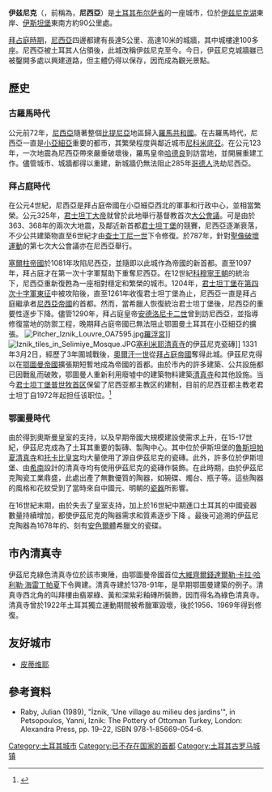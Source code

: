  
{{Infobox Settlement
| official_name = İznik
| name = 伊兹尼克
| image_skyline           = Hagia Sophia Iznik.JPG
| image_caption           = 尼西亚[[圣索菲亚教堂_(尼西亚)|圣索菲亚教堂]]
| pushpin_map = Turkey
| pushpin_label_position = bottom
| subdivision_type = 国家
| subdivision_name = {{TUR}}
| subdivision_type1 = [[土耳其行政区划|省]]
| subdivision_name1 = [[布尔萨省|布尔萨省]]
| subdivision_type2 = 
| subdivision_name2 =  
| elevation_m = 
| elevation_ft = 
| area_total_km2 = 753
| population_as_of = 2000年
| population_total = 20169
| population_density_km2 = auto
| timezone = [[EET|EET]]
| utc_offset = +2
| timezone_DST = [[EEST|EEST]]
| utc_offset_DST = +3
| latd = 40
| latm = 25.74
| latNS = N
| longd = 29
| longm = 43.17
| longEW = E
| website =  
}}
'''伊兹尼克'''（{{lang-tr|'''İznik'''}}，前稱為{{lang-el|Νίκαια}}，'''尼西亞'''）是[[土耳其|土耳其]][[布尔萨省|布尔萨省]]的一座城市，位於[[伊兹尼克湖|伊兹尼克湖]]東岸、[[伊斯坦堡|伊斯坦堡]]東南方約90公里處。

[[拜占庭帝國|拜占庭時期]]，[[尼西亞_(古代城市)|尼西亞]]四邊都建有長達5公里、高達10米的城牆，其中城樓達100多座。尼西亞被土耳其人佔領後，此城改稱伊兹尼克至今。今日，伊茲尼克城牆雖已被鑿開多處以興建道路，但主體仍得以保存，因而成為觀光景點。

==歷史==
{{see also|尼西亞 (古代城市)}}
===古羅馬時代===
公元前72年，[[尼西亞_(古代城市)|尼西亞]]隨著整個[[比提尼亞|比提尼亞]]地區歸入[[羅馬共和國|羅馬共和國]]。在古羅馬時代，尼西亞一直是[[小亞細亞|小亞細亞]]重要的都市，其繁榮程度與鄰近城市[[尼科米底亞|尼科米底亞]]。在公元123年，一次地震為尼西亞帶來嚴重破壞後，羅馬皇帝[[哈德良|哈德良]]到訪當地，並開展重建工作。儘管城市、城牆都得以重建，新城牆仍無法阻止285年[[哥德人|哥德人]]洗劫尼西亞。

===拜占庭時代===
在公元4世紀，尼西亞是拜占庭帝國在小亞細亞西北的軍事和行政中心，並相當繁榮。公元325年，[[君士坦丁大帝|君士坦丁大帝]]就曾於此地舉行基督教首次[[大公會議|大公會議]]。可是由於363、368年的兩次大地震，及鄰近新首都[[君士坦丁堡|君士坦丁堡]]的競賽，尼西亞逐漸衰落，不少公共建築物直至6世紀才由[[查士丁尼一世|查士丁尼一世]]下令修復。於787年，針對[[聖像破壞運動|聖像破壞運動]]的第七次大公會議亦在尼西亞舉行。

[[塞爾柱帝國|塞爾柱帝國]]於1081年攻陷尼西亞，並隨即以此城作為帝國的新首都。直至1097年，拜占庭才在第一次十字軍幫助下重奪尼西亞。在12世紀[[科穆寧王朝|科穆寧王朝]]的統治下，尼西亞重新復甦為一座相對穩定和繁榮的城市。1204年，[[君士坦丁堡|君士坦丁堡]]在[[第四次十字軍東征|第四次十字軍東征]]中被攻陷後，直至1261年收復君士坦丁堡為止，尼西亞一直是拜占庭繼承者[[尼西亞帝國|尼西亞帝國]]的首都。然而，當希臘人恢復統治君士坦丁堡後，尼西亞的重要性逐步下降。儘管1290年，拜占庭皇帝[[安德洛尼卡二世|安德洛尼卡二世]]曾到訪尼西亞，並指導修復當地的防禦工程，晚期拜占庭帝國已無法阻止鄂圖曼土耳其在小亞細亞的擴張。
[[File:Pitcher_Iznik_Louvre_OA7595.jpg|left]][[羅浮宮|羅浮宮]]]]
[[File:Iznik_tiles_in_Selimiye_Mosque.JPG|right]][[塞利米耶清真寺|塞利米耶清真寺]]的伊茲尼克瓷磚]]
1331年3月2日，經歷了3年圍城戰後，[[奧爾汗一世|奧爾汗一世]]從[[拜占庭帝國|拜占庭帝國]]奪得此城。伊茲尼克得以在[[鄂圖曼帝國|鄂圖曼帝國]]擴張期短暫地成為帝國的首都。由於市內的許多建築、公共設施都已因戰亂而破敗，鄂圖曼人重新利用廢墟中的建築物料建築[[清真寺|清真寺]]和其他設施。当今[[君士坦丁堡普世牧首区|君士坦丁堡普世牧首区]]保留了尼西亚都主教区的建制，目前的尼西亚都主教老君士坦丁自1972年起担任该职位。<ref>{{Cite web|url=https://www.patriarchate.org/metropolitans-archbishops-of-the-throne1/-/asset_publisher/H5JGSUHYL54F/content/elder-constantine-of-nicea?inheritRedirect=false&redirect=https%3A%2F%2Fwww.patriarchate.org%2Fmetropolitans-archbishops-of-the-throne1%3Fp_p_id%3D101_INSTANCE_H5JGSUHYL54F%26p_p_lifecycle%3D0%26p_p_state%3Dnormal%26p_p_mode%3Dview%26p_p_col_id%3Dcolumn-1%26p_p_col_pos%3D1%26p_p_col_count%3D2|title=Elder Constantine of Nicea|accessdate=2018-12-28|author=君士坦丁堡普世牧首区|date=|publisher=|archive-date=2019-05-12|archive-url=https://web.archive.org/web/20190512123355/https://www.patriarchate.org/metropolitans-archbishops-of-the-throne1/-/asset_publisher/H5JGSUHYL54F/content/elder-constantine-of-nicea?inheritRedirect=false&redirect=https%3A%2F%2Fwww.patriarchate.org%2Fmetropolitans-archbishops-of-the-throne1%3Fp_p_id%3D101_INSTANCE_H5JGSUHYL54F%26p_p_lifecycle%3D0%26p_p_state%3Dnormal%26p_p_mode%3Dview%26p_p_col_id%3Dcolumn-1%26p_p_col_pos%3D1%26p_p_col_count%3D2|dead-url=no}}</ref>

===鄂圖曼時代===
由於得到奧斯曼皇室的支持，以及早期帝國大規模建設使需求上升，在15-17世紀，伊茲尼克成為了土耳其重要的製磚、製陶中心。其中位於伊斯坦堡的[[魯斯坦帕夏清真寺|魯斯坦帕夏清真寺]]和[[托卡比皇宮|托卡比皇宮]]均大量使用了源自伊茲尼克的瓷磚。此外，許多位於伊斯坦堡、由[[希南|希南]]設計的清真寺均有使用伊茲尼克的瓷磚作裝飾。在此時期，由於伊茲尼克陶瓷工業鼎盛，此處出產了無數優質的陶器，如碗碟、燭台、瓶子等。這些陶器的風格和花紋受到了當時來自中國元、明朝的[[瓷器|瓷器]]所影響。

在16世紀末期，由於失去了皇室支持，加上於16世紀中期進口土耳其的中國瓷器數量持續增加，都使伊茲尼克的陶器需求和質素逐步下降{{sfn|Carswell|2006|p=106}} 。最後可追溯的伊茲尼克陶器為1678年的、刻有[[安色爾體|安色爾體]]希臘文的瓷碟。{{sfn|Atasoy|Raby|1989|p=284}}

==市內清真寺==
{{gallery
|File:Hacı Özbek Camii.jpg|1333年建築的Hacı Özbek清真寺
|File:Iznik Yeşil Camii 7.JPG|伊茲尼克綠色清真寺，建於1378-91年
}}
伊茲尼克綠色清真寺位於該市東陲，由鄂圖曼帝國首位[[大維齊爾|大維齊爾]][[錢達爾勒·卡拉·哈利勒·海雷丁帕夏|錢達爾勒·卡拉·哈利勒·海雷丁帕夏]]下令興建。清真寺建於1378-91年，是早期鄂圖曼建築的例子。清真寺西北角的叫拜樓由翡翠綠、黃和深紫彩釉磚所裝飾，因而得名為綠色清真寺。清真寺曾於1922年土耳其獨立運動期間被希臘軍毀壞，後於1956、1969年得到修復。{{sfn|Raby|1989|p=20}}{{sfn|Green Mosque, ArchNet, retreived 20 September 2014}}

==友好城市==
* {{FRA}} [[皮蒂维耶|皮蒂维耶]]

==參考資料==
<references/>
* Raby, Julian (1989), "İznik, 'Une village au milieu des jardins'", in Petsopoulos, Yanni, Iznik: The Pottery of Ottoman Turkey, London: Alexandra Press, pp. 19–22, ISBN 978-1-85669-054-6.
{{Authority control}}
{{DEFAULTSORT:Iznik}}
[[Category:土耳其城市|Category:土耳其城市]]
[[Category:已不存在国家的首都|Category:已不存在国家的首都]]
[[Category:土耳其古罗马城镇|Category:土耳其古罗马城镇]]